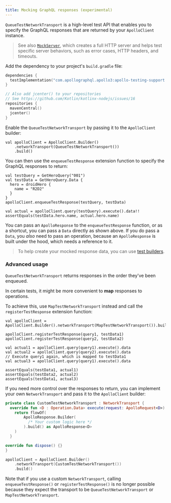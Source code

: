 ```yaml
---
title: Mocking GraphQL responses (experimental)
---
```


`QueueTestNetworkTransport` is a high-level test API that enables you to specify the GraphQL responses that are returned by your `ApolloClient` instance.

> See also [`MockServer`](./mocking-http-responses), which creates a full HTTP server and helps test specific server behaviors, such as error cases, HTTP headers, and timeouts.

Add the dependency to your project's `build.gradle` file:

```kotlin title="build.gradle[.kts]"
dependencies {
  testImplementation("com.apollographql.apollo3:apollo-testing-support:4.0.1")
}

// Also add jcenter() to your repositories
// See https://github.com/Kotlin/kotlinx-nodejs/issues/16
repositories {
  mavenCentral()
  jcenter()
}
```

Enable the `QueueTestNetworkTransport` by passing it to the `ApolloClient` builder:

```kotlin{2}
val apolloClient = ApolloClient.Builder()
    .networkTransport(QueueTestNetworkTransport())
    .build()
```

You can then use the `enqueueTestResponse` extension function to specify the GraphQL responses to return:

```kotlin{7}
val testQuery = GetHeroQuery("001")
val testData = GetHeroQuery.Data {
  hero = droidHero {
    name = "R2D2"
  }
}
apolloClient.enqueueTestResponse(testQuery, testData)

val actual = apolloClient.query(testQuery).execute().data!!
assertEquals(testData.hero.name, actual.hero.name)
```

You can pass an `ApolloResponse` to the `enqueueTestResponse` function, or as a shortcut, you can pass a `Data` directly as shown above. If you do pass a `Data`, you _also_ need to pass an operation, because an `ApolloResponse` is built under the hood, which needs a reference to it.

> To help create your mocked response data, you can use [test builders](./test-builders/).

### Advanced usage

`QueueTestNetworkTransport` returns responses in the order they've been enqueued.

In certain tests, it might be more convenient to **map** responses to operations.

To achieve this, use `MapTestNetworkTransport` instead and call the `registerTestResponse` extension function:

```kotlin{1,3-4}
val apolloClient = ApolloClient.Builder().networkTransport(MapTestNetworkTransport()).build()

apolloClient.registerTestResponse(query1, testData1)
apolloClient.registerTestResponse(query2, testData2)

val actual1 = apolloClient.query(query1).execute().data
val actual2 = apolloClient.query(query2).execute().data
// Execute query1 again, which is mapped to testData1
val actual3 = apolloClient.query(query1).execute().data

assertEquals(testData1, actual1)
assertEquals(testData2, actual2)
assertEquals(testData1, actual3)
```

If you need more control over the responses to return, you can implement your own `NetworkTransport` and pass it to the `ApolloClient` builder:

```kotlin
private class CustomTestNetworkTransport : NetworkTransport {
  override fun <D : Operation.Data> execute(request: ApolloRequest<D>): Flow<ApolloResponse<D>> {
    return flowOf(
        ApolloResponse.Builder(
          /* Your custom logic here */
        ).build() as ApolloResponse<D>
    )
  }

override fun dispose() {}
}

apolloClient = ApolloClient.Builder()
    .networkTransport(CustomTestNetworkTransport())
    .build()
```

Note that if you use a custom `NetworkTransport`, calling `enqueueTestResponse()` or `registerTestResponse()` is no longer possible because they expect the transport to be `QueueTestNetworkTransport` or `MapTestNetworkTransport`.
